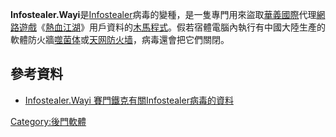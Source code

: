 '''Infostealer.Wayi'''是[[Infostealer|Infostealer]]病毒的變種，是一隻專門用來盜取[[華義國際|華義國際]]代理[[網路遊戲|網路遊戲]]《[[熱血江湖|熱血江湖]]》用戶資料的[[木馬程式|木馬程式]]。假若宿體電腦內執行有中國大陸生產的軟體防火牆[[噬菌体_(软件)|噬菌体]]或[[天网防火墙|天网防火墙]]，病毒還會把它們關閉。

== 參考資料 ==
* [http://www.symantec.com/security_response/writeup.jsp?docid=2005-091316-1746-99 Infostealer.Wayi 賽門鐵克有關Infostealer病毒的資料] {{Wayback|url=http://www.symantec.com/security_response/writeup.jsp?docid=2005-091316-1746-99 |date=20151023000421 }}

[[Category:後門軟體|Category:後門軟體]]